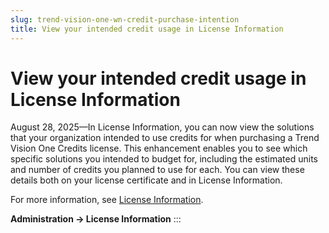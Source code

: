 ```yaml
---
slug: trend-vision-one-wn-credit-purchase-intention
title: View your intended credit usage in License Information
---
```

# View your intended credit usage in License Information

August 28, 2025—In License Information, you can now view the solutions that your organization intended to use credits for when purchasing a Trend Vision One Credits license. This enhancement enables you to see which specific solutions you intended to budget for, including the estimated units and number of credits you planned to use for each. You can view these details both on your license certificate and in License Information.

For more information, see [License Information](license-information.mdx).

**Administration → License Information**
:::
